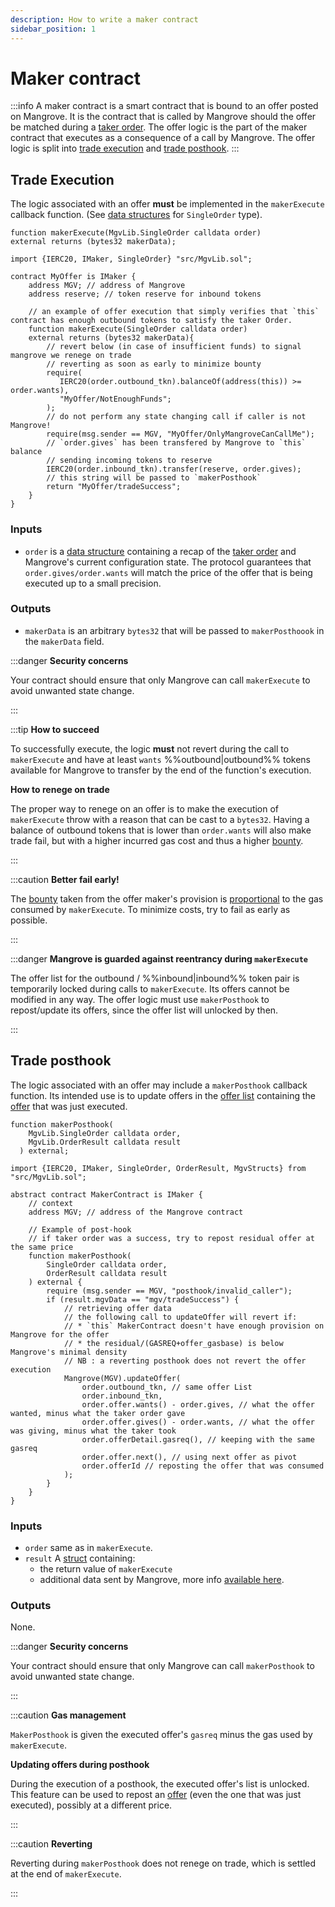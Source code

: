 ```yaml
---
description: How to write a maker contract
sidebar_position: 1
---
```


# Maker contract

:::info 
A maker contract is a smart contract that is bound to an offer posted on Mangrove. 
It is the contract that is called by Mangrove should the offer be matched during a [taker order](../taker-order/README.md). 
The offer logic is the part of the maker contract that executes as a consequence of a call by Mangrove. The offer logic is split into [trade execution](#trade-execution) 
and [trade posthook](#trade-posthook).
:::

## Trade Execution

The logic associated with an offer **must** be implemented in the `makerExecute` callback function. (See [data structures](offer-data-structures.md#mgvlib.singleorder) for `SingleOrder` type).


<Tabs>
<TabItem value="signature" label="Signature" default>

```solidity
function makerExecute(MgvLib.SingleOrder calldata order)
external returns (bytes32 makerData);
```

</TabItem>

<TabItem value="offerLogic" label="Offer logic">

```solidity
import {IERC20, IMaker, SingleOrder} "src/MgvLib.sol";

contract MyOffer is IMaker {
    address MGV; // address of Mangrove
    address reserve; // token reserve for inbound tokens
    
    // an example of offer execution that simply verifies that `this` contract has enough outbound tokens to satisfy the taker Order.
    function makerExecute(SingleOrder calldata order) 
    external returns (bytes32 makerData){
        // revert below (in case of insufficient funds) to signal mangrove we renege on trade
        // reverting as soon as early to minimize bounty
        require(
           IERC20(order.outbound_tkn).balanceOf(address(this)) >= order.wants),
           "MyOffer/NotEnoughFunds";
        );
        // do not perform any state changing call if caller is not Mangrove!
        require(msg.sender == MGV, "MyOffer/OnlyMangroveCanCallMe");
        // `order.gives` has been transfered by Mangrove to `this` balance
        // sending incoming tokens to reserve
        IERC20(order.inbound_tkn).transfer(reserve, order.gives);
        // this string will be passed to `makerPosthook`
        return "MyOffer/tradeSuccess";
    }
}
```

</TabItem>
</Tabs>

### Inputs

* `order` is a [data structure](../../taking-and-making-offers/reactive-offer/offer-data-structures.md#public-data-structures) containing a recap of the [taker order](offer-data-structures.md#mgvlib.singleorder) and Mangrove's current configuration state. The protocol guarantees that `order.gives/order.wants` will match the price of the offer that is being executed up to a small precision.

### Outputs

* `makerData` is an arbitrary `bytes32` that will be passed to `makerPosthoook` in the `makerData` field.

:::danger **Security concerns**

Your contract should ensure that only Mangrove can call `makerExecute` to avoid unwanted state change.

:::

:::tip **How to succeed**

To successfully execute, the logic **must** not revert during the call to `makerExecute` and have at least `wants` %%outbound|outbound%% tokens available for Mangrove to transfer by the end of the function's execution.

**How to renege on trade**

The proper way to renege on an offer is to make the execution of `makerExecute` throw with a reason that can be cast to a `bytes32`. Having a balance of outbound tokens that is lower than `order.wants` will also make trade fail, but with a higher incurred gas cost and thus a higher [bounty](offer-provision.mdx#provision-and-offer-bounty).

:::

:::caution **Better fail early!**

The [bounty](offer-provision.mdx#computing-the-provision-and-offer-bounty) taken from the offer maker's provision is [proportional](offer-provision.mdx#computing-the-provision-and-offer-bounty) to the gas consumed by `makerExecute`. To minimize costs, try to fail as early as possible.

:::

:::danger **Mangrove is guarded against reentrancy during `makerExecute`**

The offer list for the outbound / %%inbound|inbound%% token pair is temporarily locked during calls to `makerExecute`. Its offers cannot be modified in any way. The offer logic must use `makerPosthook` to repost/update its offers, since the offer list will unlocked by then.

:::

## Trade posthook

The logic associated with an offer may include a `makerPosthook` callback function. Its intended use is to update offers in the [offer list](../market.md) containing the [offer](./) that was just executed.

<Tabs>
<TabItem value="signature" label="Signature" default>

```solidity
function makerPosthook(
    MgvLib.SingleOrder calldata order,
    MgvLib.OrderResult calldata result
  ) external;
```

</TabItem>
<TabItem value="offerLogic" label="Offer logic">

```solidity
import {IERC20, IMaker, SingleOrder, OrderResult, MgvStructs} from "src/MgvLib.sol";

abstract contract MakerContract is IMaker {
    // context 
    address MGV; // address of the Mangrove contract
    
    // Example of post-hook
    // if taker order was a success, try to repost residual offer at the same price
    function makerPosthook(
        SingleOrder calldata order,
        OrderResult calldata result
    ) external {
        require (msg.sender == MGV, "posthook/invalid_caller");
        if (result.mgvData == "mgv/tradeSuccess") {
            // retrieving offer data
            // the following call to updateOffer will revert if:
            // * `this` MakerContract doesn't have enough provision on Mangrove for the offer
            // * the residual/(GASREQ+offer_gasbase) is below Mangrove's minimal density
            // NB : a reverting posthook does not revert the offer execution
            Mangrove(MGV).updateOffer(
                order.outbound_tkn, // same offer List
                order.inbound_tkn,
                order.offer.wants() - order.gives, // what the offer wanted, minus what the taker order gave 
                order.offer.gives() - order.wants, // what the offer was giving, minus what the taker took
                order.offerDetail.gasreq(), // keeping with the same gasreq
                order.offer.next(), // using next offer as pivot
                order.offerId // reposting the offer that was consumed
            );
        }
    }
}
```

</TabItem>
</Tabs>

### Inputs

* `order` same as in `makerExecute`.
* `result` A [struct](offer-data-structures.md#mgvlib-orderresult) containing:
  * the return value of `makerExecute`
  * additional data sent by Mangrove, more info [available here](offer-data-structures.md#mgvlib.orderresult).

### Outputs

None.

:::danger **Security concerns**

Your contract should ensure that only Mangrove can call `makerPosthook` to avoid unwanted state change.

:::

:::caution **Gas management**

`MakerPosthook` is given the executed offer's `gasreq` minus the gas used by `makerExecute`.&#x20;

**Updating offers during posthook**

During the execution of a posthook, the executed offer's list is unlocked. This feature can be used to repost an [offer](./) (even the one that was just executed), possibly at a different price.

:::

:::caution **Reverting**

Reverting during `makerPosthook` does not renege on trade, which is settled at the end of `makerExecute`.

:::
